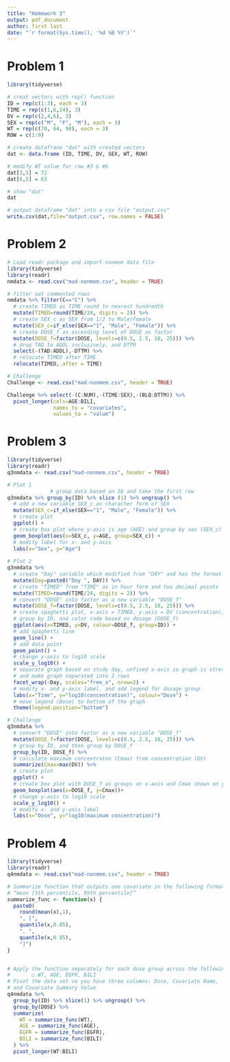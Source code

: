 ```yaml
---
title: "Homework 3"
output: pdf_document
author: first last
date: "`r format(Sys.time(), '%d %B %Y')`"
---
```


# Problem 1

```r

library(tidyverse)

# creat vectors with rep() function
ID = rep(c(1:3), each = 3)
TIME = rep(c(1,6,24), 3)
DV = rep(c(2,4,6), 3)
SEX = rep(c("M", "F", "M"), each = 3)
WT = rep(c(70, 64, 98), each = 3)
ROW = c(1:9)

# create datafrane "dat" with created vectors
dat <- data.frame (ID, TIME, DV, SEX, WT, ROW)

# modify WT value for row #3 & #6
dat[3,5] = 72
dat[6,5] = 63

# show "dat"
dat

# output dataframe "dat" into a csv file "output.csv"
write.csv(dat,file="output.csv", row.names = FALSE)

```

# Problem 2

```r
# Load readr package and import nonmem data file
library(tidyverse)
library(readr)
nmdata <- read.csv("mad-nonmem.csv", header = TRUE)

# filter out commented rows
nmdata %>% filter(C=="C") %>% 
  # create TIMED as TIME round to nearest hundredth
  mutate(TIMED=round(TIME/24, digits = 2)) %>% 
  # create SEX_c as SEX from 1/2 to Male/Female
  mutate(SEX_c=if_else(SEX=="1", "Male", "Female")) %>%
  # create DOSE_f as ascending level of DOSE as factor
  mutate(DOSE_f=factor(DOSE, levels=c(0.5, 2.5, 10, 25))) %>% 
  # drop TAD to ADDL inclusively, and DTTM
  select(-(TAD:ADDL),-DTTM) %>%
  # relocate TIMED after TIME
  relocate(TIMED,.after = TIME)

# Challenge
Challenge <- read.csv("mad-nonmem.csv", header = TRUE)

Challenge %>% select(-(C:NUM),-(TIME:SEX),-(BLQ:DTTM)) %>%
  pivot_longer(cols=AGE:BILI,
               names_to = "covariates",
               values_to = "value")


```

# Problem 3

```r

library(tidyverse)
library(readr)
q3nmdata <- read.csv("mad-nonmem.csv", header = TRUE)

# Plot 1
              # group data based on ID and take the first row
q3nmdata %>% group_by(ID) %>% slice (1) %>% ungroup() %>%
  # add a new variable SEX_c as character form of SEX
  mutate(SEX_c=if_else(SEX=="1", "Male", "Female")) %>%
  # create plot
  ggplot() + 
  # create box plot where y-axis is age (AGE) and group by sex (SEX_c)
  geom_boxplot(aes(x=SEX_c, y=AGE, group=SEX_c)) + 
  # modify label for x- and y-axis
  labs(x="Sex", y="Age")
  
# Plot 2
q3nmdata %>% 
  # create "Day" variable which modified from "DAY" and has the format "Day ##"
  mutate(Day=paste0("Day ", DAY)) %>%
  # create "TIMED" from "TIME" as in hour form and two decimal points
  mutate(TIMED=round(TIME/24, digits = 2)) %>%
  # convert "DOSE" into factor as a new variable "DOSE_f"
  mutate(DOSE_f=factor(DOSE, levels=c(0.5, 2.5, 10, 25))) %>%
  # create spaghetti plot, x-axis = TIMED, y-axis = DV (concentration),
  # group by ID, and color code based on dosage (DOSE_f)
  ggplot(aes(x=TIMED, y=DV, colour=DOSE_f, group=ID)) + 
  # add spaghetti line
  geom_line() +
  # add data point
  geom_point() +
  # change y-axis to log10 scale
  scale_y_log10() +
  # separate graph based on study day, unfixed x-axis so graph is stretch-out, 
  # and make graph separated into 2 rows
  facet_wrap(~Day, scales="free_x", nrow=2) +
  # modify x- and y-axis label, and add legend for dosage group
  labs(x="Time", y="log10(concentration)", colour="Dose") +
  # move legend (Dose) to bottom of the graph
  theme(legend.position="bottom")

# Challenge
q3nmdata %>% 
  # convert "DOSE" into factor as a new variable "DOSE_f"
  mutate(DOSE_f=factor(DOSE, levels=c(0.5, 2.5, 10, 25))) %>%
  # group by ID, and then group by DOSE_f
  group_by(ID, DOSE_f) %>%
  # calculate maximum concentraton (Cmax) from concentration (DV)
  summarize(Cmax=max(DV)) %>%
  # create plot
  ggplot() + 
  # create box plot with DOSE_f as groups on x-axis and Cmax shown on y-axis
  geom_boxplot(aes(x=DOSE_f, y=Cmax))+ 
  # change y-axis to log10 scale 
  scale_y_log10() +
  # modify x- and y-axis label
  labs(x="Dose", y="log10(maximum concentration)")

```

# Problem 4

```r
library(tidyverse)
library(readr)
q4nmdata <- read.csv("mad-nonmem.csv", header = TRUE)

# Summarize function that outputs one covariate in the following format: 
# “mean [5th percentile, 95th percentile]”
summarize_func <- function(x) {
  paste0(
    round(mean(x),1), 
    ", [", 
    quantile(x,0.05), 
    ", ", 
    quantile(x,0.95), 
    "]")
}


# Apply the function separately for each dose group across the following covariates
#       ○ WT, AGE, EGFR, BILI
# Pivot the data set so you have three columns: Dose, Covariate Name,
# and Covariate Summary Value
q4nmdata %>% 
  group_by(ID) %>% slice(1) %>% ungroup() %>%
  group_by(DOSE) %>%
  summarize(
    WT = summarize_func(WT),
    AGE = summarize_func(AGE),
    EGFR = summarize_func(EGFR),
    BILI = summarize_func(BILI)
  ) %>%
  pivot_longer(WT:BILI)


```
